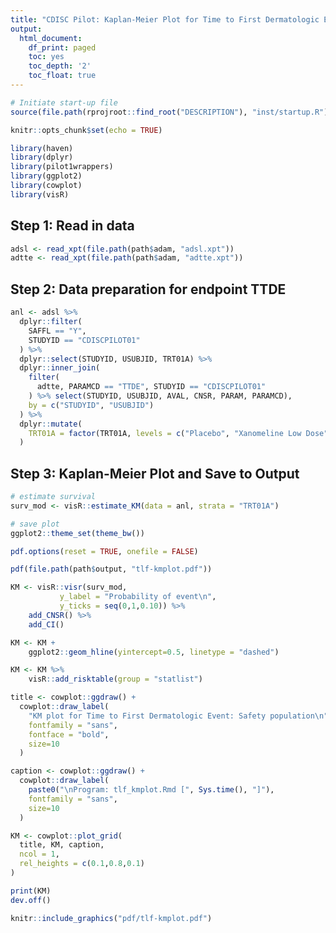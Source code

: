```yaml
---
title: "CDISC Pilot: Kaplan-Meier Plot for Time to First Dermatologic Event"
output:
  html_document:
    df_print: paged
    toc: yes
    toc_depth: '2'
    toc_float: true
---
```


```r
# Initiate start-up file
source(file.path(rprojroot::find_root("DESCRIPTION"), "inst/startup.R"))
```

```r
knitr::opts_chunk$set(echo = TRUE)

library(haven) 
library(dplyr)
library(pilot1wrappers)
library(ggplot2)
library(cowplot)
library(visR)
```

## Step 1: Read in data

```r
adsl <- read_xpt(file.path(path$adam, "adsl.xpt"))
adtte <- read_xpt(file.path(path$adam, "adtte.xpt")) 
```

## Step 2: Data preparation for endpoint TTDE
```r
anl <- adsl %>% 
  dplyr::filter(
    SAFFL == "Y",
    STUDYID == "CDISCPILOT01"
  ) %>%
  dplyr::select(STUDYID, USUBJID, TRT01A) %>%
  dplyr::inner_join(
    filter(
      adtte, PARAMCD == "TTDE", STUDYID == "CDISCPILOT01"
    ) %>% select(STUDYID, USUBJID, AVAL, CNSR, PARAM, PARAMCD),
    by = c("STUDYID", "USUBJID")
  ) %>%
  dplyr::mutate(
    TRT01A = factor(TRT01A, levels = c("Placebo", "Xanomeline Low Dose",  "Xanomeline High Dose"))
  )
```

## Step 3: Kaplan-Meier Plot and Save to Output
```r
# estimate survival
surv_mod <- visR::estimate_KM(data = anl, strata = "TRT01A")

# save plot
ggplot2::theme_set(theme_bw())

pdf.options(reset = TRUE, onefile = FALSE)

pdf(file.path(path$output, "tlf-kmplot.pdf"))

KM <- visR::visr(surv_mod,
           y_label = "Probability of event\n",
           y_ticks = seq(0,1,0.10)) %>%
    add_CNSR() %>%
    add_CI()

KM <- KM + 
    ggplot2::geom_hline(yintercept=0.5, linetype = "dashed")

KM <- KM %>%
    visR::add_risktable(group = "statlist")

title <- cowplot::ggdraw() + 
  cowplot::draw_label(
    "KM plot for Time to First Dermatologic Event: Safety population\n",
    fontfamily = "sans",
    fontface = "bold",
    size=10
  ) 

caption <- cowplot::ggdraw() + 
  cowplot::draw_label(
    paste0("\nProgram: tlf_kmplot.Rmd [", Sys.time(), "]"),
    fontfamily = "sans",
    size=10
  ) 

KM <- cowplot::plot_grid(
  title, KM, caption,
  ncol = 1,
  rel_heights = c(0.1,0.8,0.1)
)

print(KM)
dev.off()
```

```r
knitr::include_graphics("pdf/tlf-kmplot.pdf")
```




